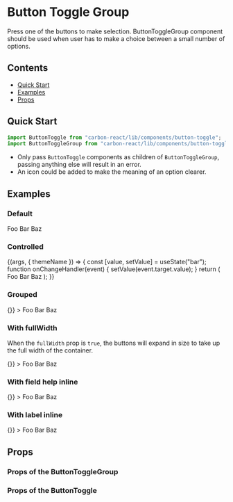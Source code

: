 

<Meta title="Button Toggle Group" />

# Button Toggle Group

Press one of the buttons to make selection. ButtonToggleGroup component should be used when user has to make a choice between a small number of options.

## Contents

- [Quick Start](#quick-start)
- [Examples](#examples)
- [Props](#props)

## Quick Start

```javascript
import ButtonToggle from "carbon-react/lib/components/button-toggle";
import ButtonToggleGroup from "carbon-react/lib/components/button-toggle-group";
```

- Only pass `ButtonToggle` components as children of `ButtonToggleGroup`, passing anything else will result in an error.
- An icon could be added to make the meaning of an option clearer.

## Examples

### Default

<Canvas>
  <Story name="default" parameters={{ info: { disable: true } }}>
    <ButtonToggleGroup
      id="button-toggle-group-default-id"
      name="button-toggle-group-default"
      label="Default example"
      labelHelp="help message"
      helpAriaLabel="Help"
      fieldHelp="field help message"
    >
      <ButtonToggle value="foo">Foo</ButtonToggle>
      <ButtonToggle value="bar">Bar</ButtonToggle>
      <ButtonToggle value="baz">Baz</ButtonToggle>
    </ButtonToggleGroup>
  </Story>
</Canvas>

### Controlled

<Canvas>
  <Story name="controlled" parameters={{ info: { disable: true } }}>
    {(args, { themeName }) => {
      const [value, setValue] = useState("bar");
      function onChangeHandler(event) {
        setValue(event.target.value);
      }
      return (
        <ButtonToggleGroup
          id={`button-toggle-group-controlled-id-${themeName}`}
          name={`button-toggle-group-controlled-${themeName}`}
          label="Controlled example"
          labelHelp="help message"
          helpAriaLabel="Help"
          fieldHelp="field help mesage"
          onChange={onChangeHandler}
          value={value}
        >
          <ButtonToggle value="foo">Foo</ButtonToggle>
          <ButtonToggle value="bar">Bar</ButtonToggle>
          <ButtonToggle value="baz">Baz</ButtonToggle>
        </ButtonToggleGroup>
      );
    }}
  </Story>
</Canvas>

### Grouped

<Canvas>
  <Story name="grouped" parameters={{ info: { disable: true } }}>
    <ButtonToggleGroup
      id="button-toggle-group-grouped-id"
      name="button-toggle-group-grouped"
      label="Grouped example"
      labelHelp="help message"
      helpAriaLabel="Help"
      fieldHelp="field help mesage"
      onChange={() => {}}
    >
      <ButtonToggle value="foo" grouped>
        Foo
      </ButtonToggle>
      <ButtonToggle value="bar" grouped>
        Bar
      </ButtonToggle>
      <ButtonToggle value="baz" grouped>
        Baz
      </ButtonToggle>
    </ButtonToggleGroup>
  </Story>
</Canvas>

### With fullWidth

When the `fullWidth` prop is `true`, the buttons will expand in size to take up the full width of the container.

<Canvas>
  <Story name="fullWidth" parameters={{ info: { disable: true } }}>
    <ButtonToggleGroup
      id="button-toggle-group-fullWidth-id"
      name="button-toggle-group-fullWidth"
      fullWidth
      label="fullWidth example"
      labelHelp="help message"
      helpAriaLabel="Help"
      fieldHelp="field help mesage"
      onChange={() => {}}
    >
      <ButtonToggle value="foo" grouped>
        Foo
      </ButtonToggle>
      <ButtonToggle value="bar" grouped>
        Bar
      </ButtonToggle>
      <ButtonToggle value="baz" grouped>
        Baz
      </ButtonToggle>
    </ButtonToggleGroup>
  </Story>
</Canvas>

### With field help inline

<Canvas>
  <Story name="fieldhelp inline" parameters={{ info: { disable: true } }}>
    <ButtonToggleGroup
      id="button-toggle-group-help-inline-id"
      name="button-toggle-group-help-inline"
      label="FieldHelp inline example"
      labelHelp="help message"
      helpAriaLabel="Help"
      fieldHelp="field help mesage"
      fieldHelpInline
      onChange={() => {}}
    >
      <ButtonToggle value="foo">Foo</ButtonToggle>
      <ButtonToggle value="bar">Bar</ButtonToggle>
      <ButtonToggle value="baz">Baz</ButtonToggle>
    </ButtonToggleGroup>
  </Story>
</Canvas>

### With label inline

<Canvas>
  <Story name="label inline" parameters={{ info: { disable: true } }}>
    <ButtonToggleGroup
      id="button-toggle-group-label-inline-id"
      name="button-toggle-group-label-inline"
      label="Label inline example"
      labelHelp="help message"
      helpAriaLabel="Help"
      fieldHelp="field help mesage"
      labelInline
      onChange={() => {}}
    >
      <ButtonToggle value="foo">Foo</ButtonToggle>
      <ButtonToggle value="bar">Bar</ButtonToggle>
      <ButtonToggle value="baz">Baz</ButtonToggle>
    </ButtonToggleGroup>
  </Story>
</Canvas>

## Props

### Props of the ButtonToggleGroup

<StyledSystemProps of={ButtonToggleGroup} margin noHeader />

### Props of the ButtonToggle

<Props of={ButtonToggle} />
